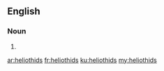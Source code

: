 ==English==

===Noun===
{{head|en}}

# {{plural of|heliothid}}

[[ar:heliothids]]
[[fr:heliothids]]
[[ku:heliothids]]
[[my:heliothids]]